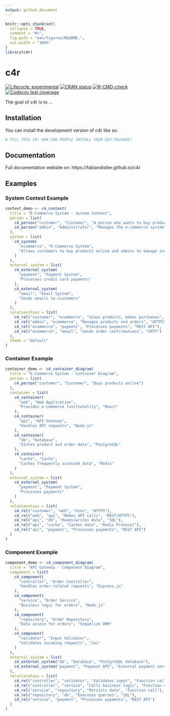 ```yaml
---
output: github_document
---
```


<!-- README.md is generated from README.Rmd. Please edit that file -->

```r
knitr::opts_chunk$set(
  collapse = TRUE,
  comment = "#>",
  fig.path = "man/figures/README-",
  out.width = "100%"
)
library(c4r)
```

# c4r

<!-- badges: start -->
[![Lifecycle: experimental](https://img.shields.io/badge/lifecycle-experimental-orange.svg)](https://lifecycle.r-lib.org/articles/stages.html#experimental)
[![CRAN status](https://www.r-pkg.org/badges/version/c4r)](https://CRAN.R-project.org/package=c4r)
[![R-CMD-check](https://github.com/fabiandistler/c4r/actions/workflows/R-CMD-check.yaml/badge.svg)](https://github.com/fabiandistler/c4r/actions/workflows/R-CMD-check.yaml)
[![Codecov test coverage](https://codecov.io/gh/fabiandistler/c4r/graph/badge.svg)](https://app.codecov.io/gh/fabiandistler/c4r)
<!-- badges: end -->

The goal of c4r is to ...

## Installation

You can install the development version of c4r like so:

``` r
# FILL THIS IN! HOW CAN PEOPLE INSTALL YOUR DEV PACKAGE?
```

## Documentation

Full documentation website on: https://fabiandistler.github.io/c4r

## Examples

### System Context Example
```r
context_demo <- c4_context(
  title = "E-Commerce System - System Context",
  person = list(
    c4_person("customer", "Customer", "A person who wants to buy products online"),
    c4_person("admin", "Administrator", "Manages the e-commerce system")
  ),
  system = list(
    c4_system(
      "ecommerce", "E-Commerce System",
      "Allows customers to buy products online and admins to manage inventory"
    )
  ),
  external_system = list(
    c4_external_system(
      "payment", "Payment System",
      "Processes credit card payments"
    ),
    c4_external_system(
      "email", "Email System",
      "Sends emails to customers"
    )
  ),
  relationships = list(
    c4_rel("customer", "ecommerce", "Views products, makes purchases", "HTTPS"),
    c4_rel("admin", "ecommerce", "Manages products and orders", "HTTPS"),
    c4_rel("ecommerce", "payment", "Processes payments", "REST API"),
    c4_rel("ecommerce", "email", "Sends order confirmations", "SMTP")
  ),
  theme = "default"
)
```


### Container Example
```r
container_demo <- c4_container_diagram(
  title = "E-Commerce System - Container Diagram",
  person = list(
    c4_person("customer", "Customer", "Buys products online")
  ),
  container = list(
    c4_container(
      "web", "Web Application",
      "Provides e-commerce functionality", "React"
    ),
    c4_container(
      "api", "API Gateway",
      "Handles API requests", "Node.js"
    ),
    c4_container(
      "db", "Database",
      "Stores product and order data", "PostgreSQL"
    ),
    c4_container(
      "cache", "Cache",
      "Caches frequently accessed data", "Redis"
    )
  ),
  external_system = list(
    c4_external_system(
      "payment", "Payment System",
      "Processes payments"
    )
  ),
  relationships = list(
    c4_rel("customer", "web", "Uses", "HTTPS"),
    c4_rel("web", "api", "Makes API calls", "REST/HTTPS"),
    c4_rel("api", "db", "Reads/writes data", "SQL"),
    c4_rel("api", "cache", "Caches data", "Redis Protocol"),
    c4_rel("api", "payment", "Processes payments", "REST API")
  )
)
```


### Component Example
```r
component_demo <- c4_component_diagram(
  title = "API Gateway - Component Diagram",
  component = list(
    c4_component(
      "controller", "Order Controller",
      "Handles order-related requests", "Express.js"
    ),
    c4_component(
      "service", "Order Service",
      "Business logic for orders", "Node.js"
    ),
    c4_component(
      "repository", "Order Repository",
      "Data access for orders", "Sequelize ORM"
    ),
    c4_component(
      "validator", "Input Validator",
      "Validates incoming requests", "Joi"
    )
  ),
  external_system = list(
    c4_external_system("db", "Database", "PostgreSQL database"),
    c4_external_system("payment", "Payment API", "External payment service")
  ),
  relationships = list(
    c4_rel("controller", "validator", "Validates input", "Function call"),
    c4_rel("controller", "service", "Calls business logic", "Function call"),
    c4_rel("service", "repository", "Persists data", "Function call"),
    c4_rel("repository", "db", "Executes queries", "SQL"),
    c4_rel("service", "payment", "Processes payments", "REST API")
  )
)
```
